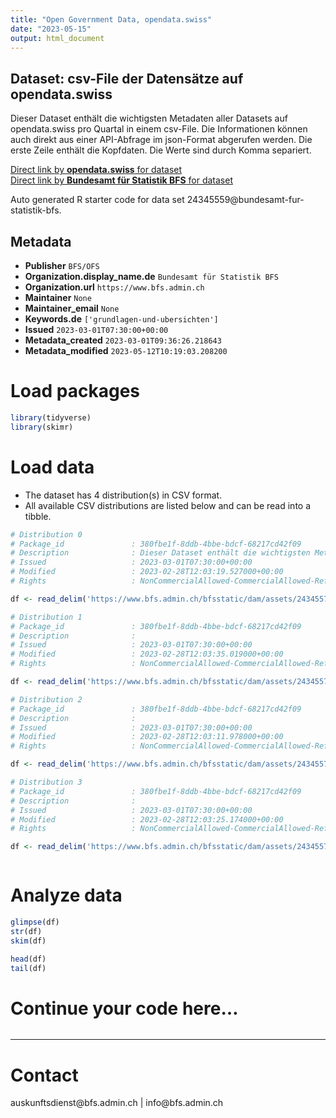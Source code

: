 ```yaml
---
title: "Open Government Data, opendata.swiss"
date: "2023-05-15"
output: html_document
---
```


## Dataset: csv-File der Datensätze auf opendata.swiss

Dieser Dataset enthält die wichtigsten Metadaten aller Datasets auf opendata.swiss pro Quartal in einem csv-File. Die Informationen können auch direkt aus einer API-Abfrage im json-Format abgerufen werden. Die erste Zeile enthält die Kopfdaten. Die Werte sind durch Komma separiert.

[Direct link by **opendata.swiss** for dataset](https://opendata.swiss/de/dataset/csv-file-der-datensatze-auf-opendata-swiss)<br>
[Direct link by **Bundesamt für Statistik BFS** for dataset](https://www.bfs.admin.ch/asset/de/ts-d-00.02-OGD-03)

Auto generated R starter code for data set 24345559@bundesamt-fur-statistik-bfs.

## Metadata

- **Publisher** `BFS/OFS`
- **Organization.display_name.de** `Bundesamt für Statistik BFS`
- **Organization.url** `https://www.bfs.admin.ch`
- **Maintainer** `None`
- **Maintainer_email** `None`
- **Keywords.de** `['grundlagen-und-ubersichten']`
- **Issued** `2023-03-01T07:30:00+00:00`
- **Metadata_created** `2023-03-01T09:36:26.218643`
- **Metadata_modified** `2023-05-12T10:19:03.208200`


# Load packages

```r

library(tidyverse)
library(skimr)

```

# Load data

-   The dataset has 4 distribution(s) in CSV format.
-   All available CSV distributions are listed below and can be read into a tibble.

```r

# Distribution 0
# Package_id               : 380fbe1f-8ddb-4bbe-bdcf-68217cd42f09
# Description              : Dieser Dataset enthält die wichtigsten Metadaten aller Datasets auf opendata.swiss pro Quartal in einem csv-File. Die Informationen können auch direkt aus einer API-Abfrage im json-Format abgerufen werden. Die erste Zeile enthält die Kopfdaten. Die Werte sind durch Komma separiert.
# Issued                   : 2023-03-01T07:30:00+00:00
# Modified                 : 2023-02-28T12:03:19.527000+00:00
# Rights                   : NonCommercialAllowed-CommercialAllowed-ReferenceNotRequired

df <- read_delim('https://www.bfs.admin.ch/bfsstatic/dam/assets/24345571/master')

# Distribution 1
# Package_id               : 380fbe1f-8ddb-4bbe-bdcf-68217cd42f09
# Description              : 
# Issued                   : 2023-03-01T07:30:00+00:00
# Modified                 : 2023-02-28T12:03:35.019000+00:00
# Rights                   : NonCommercialAllowed-CommercialAllowed-ReferenceNotRequired

df <- read_delim('https://www.bfs.admin.ch/bfsstatic/dam/assets/24345574/master')

# Distribution 2
# Package_id               : 380fbe1f-8ddb-4bbe-bdcf-68217cd42f09
# Description              : 
# Issued                   : 2023-03-01T07:30:00+00:00
# Modified                 : 2023-02-28T12:03:11.978000+00:00
# Rights                   : NonCommercialAllowed-CommercialAllowed-ReferenceNotRequired

df <- read_delim('https://www.bfs.admin.ch/bfsstatic/dam/assets/24345572/master')

# Distribution 3
# Package_id               : 380fbe1f-8ddb-4bbe-bdcf-68217cd42f09
# Description              : 
# Issued                   : 2023-03-01T07:30:00+00:00
# Modified                 : 2023-02-28T12:03:25.174000+00:00
# Rights                   : NonCommercialAllowed-CommercialAllowed-ReferenceNotRequired

df <- read_delim('https://www.bfs.admin.ch/bfsstatic/dam/assets/24345573/master')



```

# Analyze data

```r

glimpse(df)
str(df)
skim(df)

head(df)
tail(df)

```

# Continue your code here...

```r

```

------------------------------------------------------------------------

# Contact

auskunftsdienst@bfs.admin.ch | info@bfs.admin.ch
